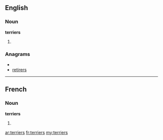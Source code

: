 ==English==

===Noun===
'''terriers'''

# {{plural of|[[terrier]]}}

===Anagrams===
* {{alphagram|eeirrrst}}
* [[retirers#English|retirers]]

----

==French==

===Noun===
'''terriers''' {{m}}

# {{plural of|[[terrier]]|lang=fr}}

[[ar:terriers]]
[[fr:terriers]]
[[my:terriers]]